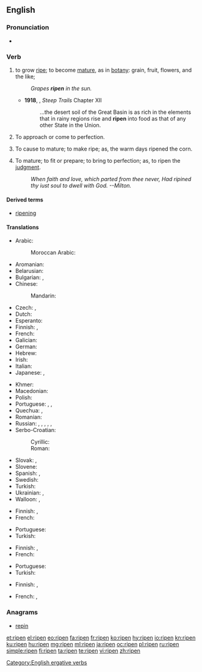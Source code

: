 ==English==
{{wikipedia|Ripening}}

===Pronunciation===
* {{IPA|/ɹaɪpən/|lang=en}}

===Verb===
{{en-verb}}

# {{context|intransitive|lang=en}} to grow [[ripe]]; to become [[mature]], as in [[botany]]: grain, fruit, flowers, and the like;
#: ''Grapes '''ripen''' in the sun.''
#* '''1918''', {{w|John Muir}}, ''Steep Trails'' Chapter XII
#*: ...the desert soil of the Great Basin is as rich in the elements that in rainy regions rise and '''ripen''' into food as that of any other State in the Union.
# {{context|intransitive|lang=en}} To approach or come to perfection.
# {{context|transitive|lang=en}} To cause to mature; to make ripe; as, the warm days ripened the corn.
# {{context|transitive|lang=en}} To mature; to fit or prepare; to bring to perfection; as, to ripen the [[judgment]].
#: ''When faith and love, which parted from thee never, Had ripined thy iust soul to dwell with God. --Milton.''

====Derived terms====
* [[ripening]]

====Translations====
{{trans-top|to grow ripe}}
* Arabic:
*: Moroccan Arabic: {{t|ary|طاب|tr=ṭab}}
* Aromanian: {{t|rup|coc}}
* Belarusian: {{t|be|спець|tr=spjecʹ|impf}}
* Bulgarian: {{t+|bg|узрявам|tr=uzrjávam|impf}}, {{t+|bg|зрея|tr=zréja|impf}}
* Chinese:
*: Mandarin: {{t+|cmn|成熟|tr=chéngshú|sc=Hani}}
* Czech: {{t+|cs|zrát|impf}}, {{t|cs|dozrát|pf}}
* Dutch: {{t+|nl|rijpen}}
* Esperanto: {{t|eo|maturiĝi}}
* Finnish: {{t+|fi|kypsyä}}, {{t|fi|tuleentua}}
* French: {{t+|fr|mûrir}}
* Galician: {{t+|gl|madurar}}
* German: {{t+|de|reifen}}
* Hebrew: {{t|he|הבשיל|tr=hivshíl}}
* Irish: {{t|ga|aibigh}}
* Italian: {{t+|it|maturare}}
* Japanese: {{t|ja|熟す|tr=じゅくす, jukusu|sc=Jpan}}, {{t+|ja|成熟|tr=せいじゅくする, seijuku suru|alt=成熟する|sc=Jpan}}
{{trans-mid}}
* Khmer: {{t+|km|ទុំ|tr=tum|sc=Khmr}}
* Macedonian: {{t|mk|зрее|tr=zrée|impf}}
* Polish: {{t+|pl|dojrzewać|impf}}
* Portuguese: {{t+|pt|amadurecer}}, {{t+|pt|madurar}}, {{t|pt|maturar}}
* Quechua: {{t|qu|puquy}}, {{t|qu|susuy}}
* Romanian: {{t+|ro|coace}}
* Russian: {{t+|ru|созрева́ть|impf}}, {{t+|ru|зреть|impf}}, {{t+|ru|созре́ть|pf}}, {{t+|ru|поспева́ть|impf}}, {{t+|ru|спеть|impf}}, {{t+|ru|поспе́ть|pf}}
* Serbo-Croatian:
*: Cyrillic: {{t|sh|зрети|impf}}
*: Roman: {{t|sh|zreti|impf}}
* Slovak: {{t|sk|zrieť|impf}}, {{t|sk|dozrieť|pf}}
* Slovene: {{t|sl|zoreti|impf}}
* Spanish: {{t+|es|madurar}}, {{t+|es|colorear}}
* Swedish: {{t+|sv|mogna}}
* Turkish: {{t+|tr|olgunlaşmak}}
* Ukrainian: {{t|uk|зріти|tr=zríty|impf}}, {{t|uk|дозрівати|tr=dozriváty|impf}}
* Walloon: {{t+|wa|meuri}}, {{t|wa|mawri}}
{{trans-bottom}}

{{trans-top|to approach or come to perfection}}
* Finnish: {{t+|fi|valmistua}}, {{t+|fi|kypsyä}}
* French: {{t-check|fr|[[arriver]] [[à]] [[maturité]]}} <!-- was "[[arriver]] [[à]] [[maturité]]" - assumed sum-of-parts; if an idiom, remove the wikilinks to the individual words. see [[User:Kephir/gadgets/xte#Translation_fixing]] -->
{{trans-mid}}
* Portuguese: {{t+|pt|amadurecer}}
* Turkish: {{t+|tr|olgunlaşmak}}
{{trans-bottom}}

{{trans-top|to cause to mature; to make ripe}}
* Finnish: {{t|fi|kypsyttää}}, {{t|fi|tuleennuttaa}}
* French: {{t-check|fr|[[faire]] [[mûrir]]}} <!-- was "[[faire]] [[mûrir]]" - assumed sum-of-parts; if an idiom, remove the wikilinks to the individual words. see [[User:Kephir/gadgets/xte#Translation_fixing]] -->
{{trans-mid}}
* Portuguese: {{t+|pt|amadurecer}}
* Turkish: {{t+|tr|olgunlaşmak}}
{{trans-bottom}}

{{trans-top|to bring to perfection}}
* Finnish: {{t|fi|kypsyttää}}, {{t|fi|kypsytellä}}
{{trans-mid}}
* French: {{t+check|fr|mûrir}}, {{t-check|fr|[[amener]] [[à]] [[maturité]]}} <!-- was "[[amener]] [[à]] [[maturité]]" - assumed sum-of-parts; if an idiom, remove the wikilinks to the individual words. see [[User:Kephir/gadgets/xte#Translation_fixing]] -->
{{trans-bottom}}

===Anagrams===
* [[repin#English|repin]]

[[Category:English ergative verbs]]

[[et:ripen]]
[[el:ripen]]
[[eo:ripen]]
[[fa:ripen]]
[[fr:ripen]]
[[ko:ripen]]
[[hy:ripen]]
[[io:ripen]]
[[kn:ripen]]
[[ku:ripen]]
[[hu:ripen]]
[[mg:ripen]]
[[ml:ripen]]
[[ja:ripen]]
[[oc:ripen]]
[[pl:ripen]]
[[ru:ripen]]
[[simple:ripen]]
[[fi:ripen]]
[[ta:ripen]]
[[te:ripen]]
[[vi:ripen]]
[[zh:ripen]]